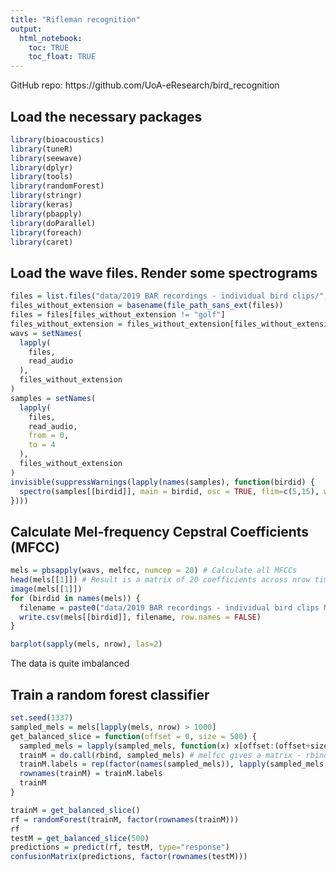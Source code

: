 ```yaml
---
title: "Rifleman recognition"
output: 
  html_notebook:
    toc: TRUE
    toc_float: TRUE
---
```


GitHub repo: https://github.com/UoA-eResearch/bird_recognition

## Load the necessary packages

```r
library(bioacoustics)
library(tuneR)
library(seewave)
library(dplyr)
library(tools)
library(randomForest)
library(stringr)
library(keras)
library(pbapply)
library(doParallel)
library(foreach)
library(caret)
```

## Load the wave files. Render some spectrograms

```r
files = list.files("data/2019 BAR recordings - individual bird clips/", "*.wav", full.names=TRUE)
files_without_extension = basename(file_path_sans_ext(files))
files = files[files_without_extension != "golf"]
files_without_extension = files_without_extension[files_without_extension != "golf"]
wavs = setNames(
  lapply(
    files,
    read_audio
  ),
  files_without_extension
)
samples = setNames(
  lapply(
    files,
    read_audio,
    from = 0,
    to = 4
  ),
  files_without_extension
)
invisible(suppressWarnings(lapply(names(samples), function(birdid) {
  spectro(samples[[birdid]], main = birdid, osc = TRUE, flim=c(5,15), wl=300)
})))
```

## Calculate Mel-frequency Cepstral Coefficients (MFCC)

```r
mels = pbsapply(wavs, melfcc, numcep = 20) # Calculate all MFCCs
head(mels[[1]]) # Result is a matrix of 20 coefficients across nrow time frames
image(mels[[1]])
for (birdid in names(mels)) {
  filename = paste0("data/2019 BAR recordings - individual bird clips MELFCC/", birdid, ".csv")
  write.csv(mels[[birdid]], filename, row.names = FALSE)
}
```

```r
barplot(sapply(mels, nrow), las=2)
```

The data is quite imbalanced

## Train a random forest classifier

```r
set.seed(1337)
sampled_mels = mels[lapply(mels, nrow) > 1000]
get_balanced_slice = function(offset = 0, size = 500) {
  sampled_mels = lapply(sampled_mels, function(x) x[offset:(offset+size),])
  trainM = do.call(rbind, sampled_mels) # melfcc gives a matrix - rbind to cast from 3D to 2D across the whole training dataset
  trainM.labels = rep(factor(names(sampled_mels)), lapply(sampled_mels, nrow)) # Create birdid labels for each MFCC
  rownames(trainM) = trainM.labels
  trainM
}

trainM = get_balanced_slice()
rf = randomForest(trainM, factor(rownames(trainM)))
rf
testM = get_balanced_slice(500)
predictions = predict(rf, testM, type="response")
confusionMatrix(predictions, factor(rownames(testM)))
```
